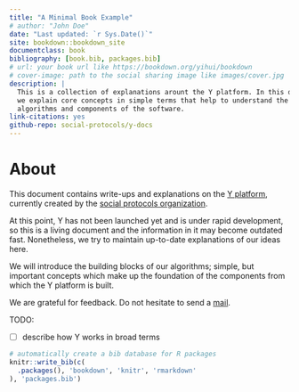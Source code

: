 ```yaml
--- 
title: "A Minimal Book Example"
# author: "John Doe"
date: "Last updated: `r Sys.Date()`"
site: bookdown::bookdown_site
documentclass: book
bibliography: [book.bib, packages.bib]
# url: your book url like https://bookdown.org/yihui/bookdown
# cover-image: path to the social sharing image like images/cover.jpg
description: |
  This is a collection of explanations arount the Y platform. In this document,
  we explain core concepts in simple terms that help to understand the
  algorithms and components of the software.
link-citations: yes
github-repo: social-protocols/y-docs
---
```


# About

This document contains write-ups and explanations on the
[Y platform](https://github.com/social-protocols/Y), currently created by the
[social protocols organization](https://www.social-protocols.org).

At this point, Y has not been launched yet and is under rapid development,
so this is a living document and the information in it may become outdated fast.
Nonetheless, we try to maintain up-to-date explanations of our ideas here.

We will introduce the building blocks of our
algorithms; simple, but important concepts which make up the foundation of the
components from which the Y platform is built.

We are grateful for feedback.
Do not hesitate to send a [mail](mailto:mail@social-protocols.org).

TODO:

- [ ] describe how Y works in broad terms

```r
# automatically create a bib database for R packages
knitr::write_bib(c(
  .packages(), 'bookdown', 'knitr', 'rmarkdown'
), 'packages.bib')
```
